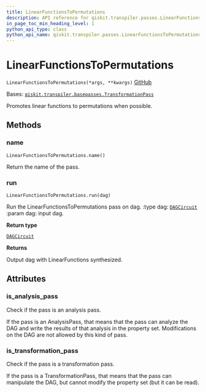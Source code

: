 ```yaml
---
title: LinearFunctionsToPermutations
description: API reference for qiskit.transpiler.passes.LinearFunctionsToPermutations
in_page_toc_min_heading_level: 1
python_api_type: class
python_api_name: qiskit.transpiler.passes.LinearFunctionsToPermutations
---
```


# LinearFunctionsToPermutations

<span id="qiskit.transpiler.passes.LinearFunctionsToPermutations" />

`LinearFunctionsToPermutations(*args, **kwargs)` [GitHub](https://github.com/qiskit/qiskit/tree/stable/0.23/qiskit/transpiler/passes/synthesis/linear_functions_synthesis.py "view source code")

Bases: [`qiskit.transpiler.basepasses.TransformationPass`](qiskit.transpiler.TransformationPass "qiskit.transpiler.basepasses.TransformationPass")

Promotes linear functions to permutations when possible.

## Methods

### name

<span id="qiskit.transpiler.passes.LinearFunctionsToPermutations.name" />

`LinearFunctionsToPermutations.name()`

Return the name of the pass.

### run

<span id="qiskit.transpiler.passes.LinearFunctionsToPermutations.run" />

`LinearFunctionsToPermutations.run(dag)`

Run the LinearFunctionsToPermutations pass on dag. :type dag: [`DAGCircuit`](qiskit.dagcircuit.DAGCircuit "qiskit.dagcircuit.dagcircuit.DAGCircuit") :param dag: input dag.

**Return type**

[`DAGCircuit`](qiskit.dagcircuit.DAGCircuit "qiskit.dagcircuit.dagcircuit.DAGCircuit")

**Returns**

Output dag with LinearFunctions synthesized.

## Attributes

<span id="qiskit.transpiler.passes.LinearFunctionsToPermutations.is_analysis_pass" />

### is\_analysis\_pass

Check if the pass is an analysis pass.

If the pass is an AnalysisPass, that means that the pass can analyze the DAG and write the results of that analysis in the property set. Modifications on the DAG are not allowed by this kind of pass.

<span id="qiskit.transpiler.passes.LinearFunctionsToPermutations.is_transformation_pass" />

### is\_transformation\_pass

Check if the pass is a transformation pass.

If the pass is a TransformationPass, that means that the pass can manipulate the DAG, but cannot modify the property set (but it can be read).

